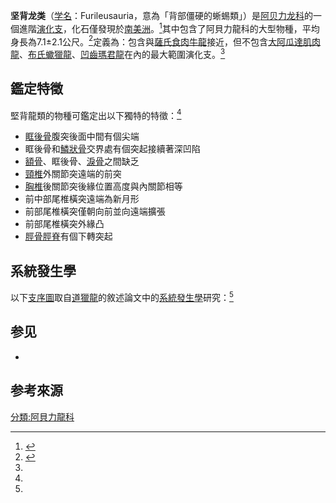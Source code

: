 {{Automatic taxobox
| fossil_range = [[白垩纪|白垩纪]]后期<br>{{fossilrange|坎帕阶|马斯特里赫特阶}}
| image = Carnotaurus.png
| image_caption = 一只正在冲刺的[[萨氏食肉牛龙|萨氏食肉牛龙]]的复原图
| taxon = Furileusauria
| authority = {{link-en|雷納多·費里皮|Leonardo S. Filippi|Filippi|Leonardo S. Filippi}}, 2016
| subdivision_ranks = [[属|属]]
| subdivision =
* {{extinct}}[[食肉牛龙属|食肉牛龙属]] ''Carnotaurus''
* {{extinct}}[[迷霧龍屬|迷霧龍屬]]？ ''Niebla''
* {{extinct}}[[密林龙属|密林龙属]] ''Pycnonemosaurus''
* {{extinct}}[[基尔梅龙属|基尔梅龙属]] ''Quilmesaurus''
* {{extinct}}[[道猎龙属|道猎龙属]] ''Viavenator''
* {{extinct}}[[骇龙属|骇龙属]] ''Llukalkan''
* {{extinct}}'''阿貝力龍亞科 Abelisaurinae'''
** {{extinct}}[[奥卡龙属|奥卡龙属]] ''Aucasaurus''
** {{extinct}}[[阿贝力龙属|阿贝力龙属]] ''Abelisaurus''
}}

'''坚背龙类'''（[[学名|学名]]：Furileusauria，意為「背部僵硬的蜥蜴類」）是[[阿贝力龙科|阿贝力龙科]]的一個進階[[演化支|演化支]]，化石僅發現於[[南美洲|南美洲]]。<ref name=":0">{{Cite journal|last=Filippi|first=Leonardo S.|last2=Méndez|first2=Ariel H.|last3=Juárez Valieri|first3=Rubén D.|last4=Garrido|first4=Alberto C.|date=2016-06-01|title=A new brachyrostran with hypertrophied axial structures reveals an unexpected radiation of latest Cretaceous abelisaurids|url=https://corporate.exxonmobil.com/-/media/Global/Files/locations/Argentina-operations/Cretaceous-research.pdf|journal=Cretaceous Research|language=en|volume=61|pages=209–219|doi=10.1016/j.cretres.2015.12.018|issn=0195-6671|via=|access-date=2021-02-01|archive-date=2021-01-09|archive-url=https://web.archive.org/web/20210109163627/https://corporate.exxonmobil.com/-/media/Global/Files/locations/Argentina-operations/Cretaceous-research.pdf|dead-url=no}}</ref>其中包含了阿貝力龍科的大型物種，平均身長為7.1±2.1公尺。<ref>{{Cite journal|last=Grillo|first=Orlando Nelson|last2=Delcourt|first2=Rafael|date=2017-01-01|title=Allometry and body length of abelisauroid theropods: ''Pycnonemosaurus nevesi'' is the new king|journal=Cretaceous Research|language=en|volume=69|pages=71–89|doi=10.1016/j.cretres.2016.09.001|issn=0195-6671|via=}}</ref>定義為：包含與[[食肉牛龍屬|薩氏食肉牛龍]]接近，但不包含[[肌肉龍屬|大阿瓜達肌肉龍]]、[[蠍獵龍屬|布氏蠍獵龍]]、[[瑪君龍屬|凹齒瑪君龍]]在內的最大範圍演化支。<ref name=":0" />

==鑑定特徵==
堅背龍類的物種可鑑定出以下獨特的特徵：<ref name=":0" />
*[[眶後骨|眶後骨]]腹突後面中間有個尖端
*眶後骨和[[鱗狀骨|鱗狀骨]]交界處有個突起接續著深凹陷
*[[額骨|額骨]]、眶後骨、[[淚骨|淚骨]]之間缺乏{{le|孔洞|Fenestra}}
*[[頸椎|頸椎]]外關節突遠端的前突
*[[胸椎|胸椎]]後關節突後緣位置高度與內關節相等
*前中部尾椎橫突遠端為新月形
*前部尾椎橫突僅朝向前並向遠端擴張
*前部尾椎橫突外緣凸
*[[脛骨|脛骨]][[脛脊|脛脊]]有個下轉突起

==系統發生學==
以下[[支序圖|支序圖]]取自[[道獵龍|道獵龍]]的敘述論文中的[[系統發生學|系統發生學]]研究：<ref name=":0" />
{{Clade|{{clade
|1=[[隱面龍屬|隱面龍屬]] ''Kryptops''
|2={{clade
|1=[[皺褶龍屬|皺褶龍屬]] ''Rugops''
|2={{clade
|label1=[[瑪君龍亞科|瑪君龍亞科]] Majungasaurinae
|1={{clade
|1={{clade
|1=[[膝龍屬|膝龍屬]] ''Genusaurus''
|2=[[阿克獵龍屬|阿克獵龍屬]] ''Arcovenator'' }}
|2={{clade
|1=[[勝王龍屬|勝王龍屬]] ''Rajasaurus''
|2=[[印度龍屬|印度龍屬]] ''Indosaurus''
|3=[[瑪君龍屬|瑪君龍屬]] ''Majungasaurus'' }} }}
|label2=[[短吻龍類|短吻龍類]] Brachyrostra
|2={{clade
|1=[[怪踝龍屬|怪踝龍屬]] ''Xenotarsosaurus''
|2={{clade
|1={{clade
|1=[[小匪龍屬|小匪龍屬]] ''Dahalokely''
|2=[[拉休里龍屬|拉休里龍屬]] ''Rahiolisaurus'' }}
|2={{clade
|1={{clade
|1=[[肌肉龍屬|肌肉龍屬]] ''Ilokelesia''
|2={{clade
|1=[[爆誕龍屬|爆誕龍屬]] ''Ekrixinatosaurus''
|2=[[蠍獵龍屬|蠍獵龍屬]] ''Skorpiovenator'' }} }}
|label2='''堅背龍類 Furileusauria'''
|2={{clade
|1=[[密林龍屬|密林龍屬]] ''Pycnonemosaurus''
|2=[[基爾梅龍屬|基爾梅龍屬]] ''Quilmesaurus''
|3=[[道獵龍屬|道獵龍屬]] ''Viavenator''
|4={{clade
|1=[[食肉牛龍屬|食肉牛龍屬]] ''Carnotaurus''
|label2='''阿貝力龍亞科 Abelisaurinae'''
|2={{clade
|1=[[奧卡龍屬|奧卡龍屬]] ''Aucasaurus''
|2=[[阿貝力龍屬|阿貝力龍屬]] ''Abelisaurus'' }} }} }} }} }} }} }} }} }}|label1=[[阿貝力龍科|阿貝力龍科]] Abelisauridae}}

== 参见 ==
* {{link-en|角鼻龙类研究历史|Timeline of ceratosaur research}}

== 参考來源 ==
{{Reflist}}

{{Theropoda|B.|state=expanded}}
{{Taxonbar|from=Q33862601}}
{{Portalbar|生物學|恐龍}}

[[分類:阿貝力龍科|分類:阿貝力龍科]]